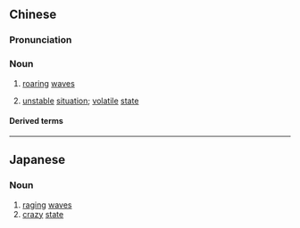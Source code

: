 {{also|狂澜}}
==Chinese==
{{zh-forms|s=狂澜}}

===Pronunciation===
{{zh-pron
|m=kuánglán
|c=kwong4 laan4
|cat=n
}}

===Noun===
{{zh-noun}}

# [[roaring]] [[wave]]s
# {{lb|zh|figurative}} [[unstable]] [[situation]]; [[volatile]] [[state]]

====Derived terms====
{{zh-der|力挽狂瀾}}

----

==Japanese==
{{ja-kanjitab|きょう|らん|yomi=o}}

===Noun===
{{ja-noun|きょうらん}}

# [[raging]] [[waves]]
# [[crazy]] [[state]]
